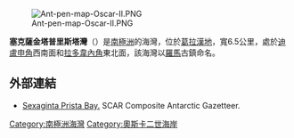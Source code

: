 [[Image:Ant-pen-map-Oscar-II.PNG|thumb]]

'''塞克薩金塔普里斯塔灣'''（{{lang-bg|залив Сексагинта Приста}}）是[[南極洲|南極洲]]的海灣，位於[[葛拉漢地|葛拉漢地]]，寬6.5公里，處於[[迪盧申角|迪盧申角]]西南面和[[拉多韋內角|拉多韋內角]]東北面，該海灣以[[羅馬|羅馬]]古鎮命名。

{{coord|65|24|05|S|62|06|00|W|display=title}}

==外部連結==
* [https://data.aad.gov.au/aadc/gaz/scar/display_name.cfm?gaz_id=137537 Sexaginta Prista Bay.] {{Wayback|url=https://data.aad.gov.au/aadc/gaz/scar/display_name.cfm?gaz_id=137537 |date=20181002071902 }} SCAR Composite Antarctic Gazetteer.

{{DEFAULTSORT:Sexaginta Prista Bay}}
[[Category:南極洲海灣|Category:南極洲海灣]]
[[Category:奧斯卡二世海岸|Category:奧斯卡二世海岸]]


{{OscarIICoast-geo-stub}}
